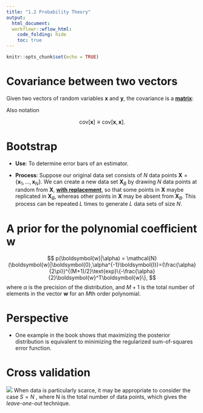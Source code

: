 ```yaml
---
title: "1.2 Probability Theory"
output:
  html_document:
  workflowr::wflow_html:
    code_folding: hide
    toc: true
---
```


```r
knitr::opts_chunk$set(echo = TRUE)
```

# Covariance between two vectors

Given two vectors of random variables $\boldsymbol{x}$ and $\boldsymbol{y}$, the covariance is a <u>**matrix**</u>:

\begin{align}
\text{cov}(\boldsymbol{x}, \boldsymbol{y}) &= \mathbb{E}_{\boldsymbol{x}, \boldsymbol{y}}[\{\boldsymbol{x}-\mathbb{E}[\boldsymbol{x}]\}\{\boldsymbol{y}^T-\mathbb{E}[\boldsymbol{y}^T]\}] \\
                                           &= \mathbb{E}_{\boldsymbol{x}, \boldsymbol{y}}[\boldsymbol{x}\boldsymbol{y}^T] - \mathbb{E}[\boldsymbol{x}]\mathbb{E}[\boldsymbol{y}^T].
\end{align}

Also notation 

$$
\text{cov}[\boldsymbol{x}] \equiv \text{cov}[\boldsymbol{x}, \boldsymbol{x}].
$$

# Bootstrap

+ **Use**: To determine error bars of an estimator.

+ **Process**: Suppose our original data set consists of $N$ data points $\boldsymbol{X} = \{\boldsymbol{x}_1, \dots, \boldsymbol{x}_N\}$. We can create a new data set $\boldsymbol{X}_B$ by drawing $N$ data points at random from $\boldsymbol{X}$, <u>**with replacement**</u>, so that some points in $\boldsymbol{X}$ maybe replicated in $\boldsymbol{X}_B$, whereas other points in $\boldsymbol{X}$ may be absent from $\boldsymbol{X}_B$. This process can be repeated $L$ times to generate $L$ data sets of size $N$. 


# A prior for the polynomial coefficient $\boldsymbol{w}$

$$
p(\boldsymbol{w}|\alpha) = \mathcal{N}(\boldsymbol{w}|\boldsymbol{0},\alpha^{-1}\boldsymbol{I})=(\frac{\alpha}{2\pi})^{(M+1)/2}\text{exp}\{-\frac{\alpha}{2}\boldsymbol{w}^T\boldsymbol{w}\},
$$
where $\alpha$ is the precision of the distribution, and $M+1$ is the total number of elements in the vector $\boldsymbol{w}$ for an $M$th order polynomial.

# Perspective

+ One example in the book shows that maximizing the posterior distribution is equivalent to minimizing the regularized sum-of-squares error function.

# Cross validation

![](assets/cross_validation.png)
When data is particularly scarce, it may be appropriate to consider the case $S = N$ , where N is the total number of data points, which gives the *leave-one-out* technique.

